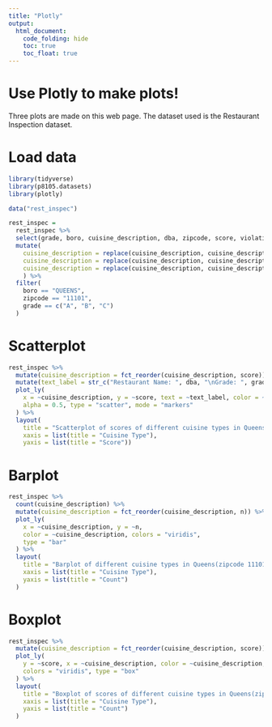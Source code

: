 ```yaml
---
title: "Plotly"
output: 
  html_document:
    code_folding: hide
    toc: true
    toc_float: true
---
```


# Use Plotly to make plots!
Three plots are made on this web page. The dataset used is the Restaurant Inspection dataset. 

# Load data

```r
library(tidyverse)
library(p8105.datasets)
library(plotly)
```

```r
data("rest_inspec")

rest_inspec = 
  rest_inspec %>% 
  select(grade, boro, cuisine_description, dba, zipcode, score, violation_description, grade) %>% 
  mutate(
    cuisine_description = replace(cuisine_description, cuisine_description == 'Latin (Cuban, Dominican, Puerto Rican, South & Central American)', 'Latin'),
    cuisine_description = replace(cuisine_description, cuisine_description == 'CafÃ©/Coffee/Tea', 'Cafe'),
    cuisine_description = replace(cuisine_description, cuisine_description == 'Delicatessen', 'Deli')
    ) %>% 
  filter(
    boro == "QUEENS",
    zipcode == "11101",
    grade == c("A", "B", "C")
  )
```

# Scatterplot

```r
rest_inspec %>% 
  mutate(cuisine_description = fct_reorder(cuisine_description, score)) %>% 
  mutate(text_label = str_c("Restaurant Name: ", dba, "\nGrade: ", grade, "\nViolation: ", violation_description)) %>% 
  plot_ly(
    x = ~cuisine_description, y = ~score, text = ~text_label, color = ~cuisine_description, colors = "viridis",
    alpha = 0.5, type = "scatter", mode = "markers"
  ) %>% 
  layout(
    title = "Scatterplot of scores of different cuisine types in Queens(zipcode 11101)",
    xaxis = list(title = "Cuisine Type"),
    yaxis = list(title = "Score"))
```

# Barplot

```r
rest_inspec %>% 
  count(cuisine_description) %>% 
  mutate(cuisine_description = fct_reorder(cuisine_description, n)) %>% 
  plot_ly(
    x = ~cuisine_description, y = ~n, 
    color = ~cuisine_description, colors = "viridis",
    type = "bar"
  ) %>% 
  layout(
    title = "Barplot of different cuisine types in Queens(zipcode 11101)",
    xaxis = list(title = "Cuisine Type"),
    yaxis = list(title = "Count")
  )
```

# Boxplot

```r
rest_inspec %>% 
  mutate(cuisine_description = fct_reorder(cuisine_description, score)) %>% 
  plot_ly(
    y = ~score, x = ~cuisine_description, color = ~cuisine_description,
    colors = "viridis", type = "box"
  ) %>% 
  layout(
    title = "Boxplot of scores of different cuisine types in Queens(zipcode 11101)",
    xaxis = list(title = "Cuisine Type"),
    yaxis = list(title = "Count")
  )
```






